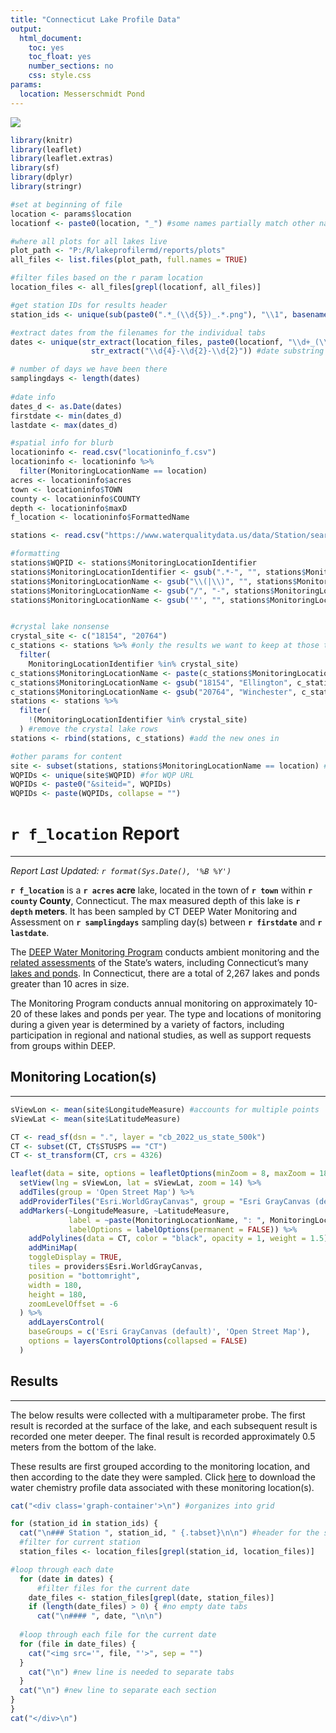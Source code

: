 ```yaml
---
title: "Connecticut Lake Profile Data"
output:
  html_document:
    toc: yes
    toc_float: yes
    number_sections: no
    css: style.css
params:
  location: Messerschmidt Pond
---
```

<div class = "section">

[![](header_logo.png)](https://portal.ct.gov/deep/water/inland-water-monitoring/water-quality-monitoring-program)

```r

library(knitr)
library(leaflet)
library(leaflet.extras)
library(sf)
library(dplyr)
library(stringr)

#set at beginning of file
location <- params$location
locationf <- paste0(location, "_") #some names partially match other names

#where all plots for all lakes live
plot_path <- "P:/R/lakeprofilermd/reports/plots"
all_files <- list.files(plot_path, full.names = TRUE)

#filter files based on the r param location
location_files <- all_files[grepl(locationf, all_files)]

#get station IDs for results header
station_ids <- unique(sub(paste0(".*_(\\d{5})_.*.png"), "\\1", basename(location_files)))

#extract dates from the filenames for the individual tabs
dates <- unique(str_extract(location_files, paste0(locationf, "\\d+_(\\d{4}-\\d{2}-\\d{2})_")) %>%
                  str_extract("\\d{4}-\\d{2}-\\d{2}")) #date substring

# number of days we have been there
samplingdays <- length(dates)
                       
#date info
dates_d <- as.Date(dates)
firstdate <- min(dates_d)
lastdate <- max(dates_d)

#spatial info for blurb
locationinfo <- read.csv("locationinfo_f.csv")
locationinfo <- locationinfo %>%
  filter(MonitoringLocationName == location)
acres <- locationinfo$acres
town <- locationinfo$TOWN
county <- locationinfo$COUNTY
depth <- locationinfo$maxD
f_location <- locationinfo$FormattedName

stations <- read.csv("https://www.waterqualitydata.us/data/Station/search?organization=CT_DEP01_WQX&project=lakesABM&project=lakesNLA&mimeType=csv&zip=no&providers=NWIS&providers=STORET")

#formatting
stations$WQPID <- stations$MonitoringLocationIdentifier
stations$MonitoringLocationIdentifier <- gsub(".*-", "", stations$MonitoringLocationIdentifier)
stations$MonitoringLocationName <- gsub("\\(|\\)", "", stations$MonitoringLocationName) 
stations$MonitoringLocationName <- gsub("/", "-", stations$MonitoringLocationName) 
stations$MonitoringLocationName <- gsub('"', "", stations$MonitoringLocationName) 


#crystal lake nonsense
crystal_site <- c("18154", "20764")
c_stations <- stations %>% #only the results we want to keep at those times and locations
  filter(
    MonitoringLocationIdentifier %in% crystal_site)
c_stations$MonitoringLocationName <- paste(c_stations$MonitoringLocationName, c_stations$MonitoringLocationIdentifier, sep = " " )
c_stations$MonitoringLocationName <- gsub("18154", "Ellington", c_stations$MonitoringLocationName)
c_stations$MonitoringLocationName <- gsub("20764", "Winchester", c_stations$MonitoringLocationName)
stations <- stations %>% 
  filter(
    !(MonitoringLocationIdentifier %in% crystal_site)
  ) #remove the crystal lake rows
stations <- rbind(stations, c_stations) #add the new ones in

#other params for content
site <- subset(stations, stations$MonitoringLocationName == location) #for map
WQPIDs <- unique(site$WQPID) #for WQP URL
WQPIDs <- paste0("&siteid=", WQPIDs)
WQPIDs <- paste(WQPIDs, collapse = "")

```

# `r f_location` Report
<hr>

<i>Report Last Updated: `r format(Sys.Date(), '%B %Y')`</i>

<b>`r f_location`</b> is a <b>`r acres` acre</b> lake, located in the town of <b>`r town`</b> within <b>`r county` County</b>, Connecticut. The max measured depth of this lake is <b>`r depth` meters</b>. It has been sampled by CT DEEP Water Monitoring and Assessment on <b>`r samplingdays`</b> sampling day(s) between <b>`r firstdate`</b> and <b>`r lastdate`</b>.

The <a href ="https://portal.ct.gov/deep/water/inland-water-monitoring/water-quality-monitoring-program">DEEP Water Monitoring Program</a> conducts ambient monitoring and the <a href = "https://portal.ct.gov/deep/water/water-quality/water-quality-305b-report-to-congress">related assessments</a> of the State’s waters, including Connecticut's many <a href = "https://portal.ct.gov/deep/water/inland-water-monitoring/lake-water-quality-monitoring">lakes and ponds</a>.  In Connecticut, there are a total of 2,267 lakes and ponds greater than 10 acres in size. 

The Monitoring Program conducts annual monitoring on approximately 10-20 of these lakes and ponds per year.  The type and locations of monitoring during a given year is determined by a variety of factors, including participation in regional and national studies, as well as support requests from groups within DEEP.

## Monitoring Location(s)
<hr>
```r

sViewLon <- mean(site$LongitudeMeasure) #accounts for multiple points
sViewLat <- mean(site$LatitudeMeasure)

CT <- read_sf(dsn = ".", layer = "cb_2022_us_state_500k")
CT <- subset(CT, CT$STUSPS == "CT")
CT <- st_transform(CT, crs = 4326)

leaflet(data = site, options = leafletOptions(minZoom = 8, maxZoom = 18)) %>%
  setView(lng = sViewLon, lat = sViewLat, zoom = 14) %>%
  addTiles(group = 'Open Street Map') %>%
  addProviderTiles("Esri.WorldGrayCanvas", group = "Esri GrayCanvas (default)") %>%
  addMarkers(~LongitudeMeasure, ~LatitudeMeasure, 
             label = ~paste(MonitoringLocationName, ": ", MonitoringLocationIdentifier, sep = ""),
             labelOptions = labelOptions(permanent = FALSE)) %>%
    addPolylines(data = CT, color = "black", opacity = 1, weight = 1.5) %>%
    addMiniMap(
    toggleDisplay = TRUE,  
    tiles = providers$Esri.WorldGrayCanvas,
    position = "bottomright",  
    width = 180,  
    height = 180,  
    zoomLevelOffset = -6  
  ) %>%
    addLayersControl(
    baseGroups = c('Esri GrayCanvas (default)', 'Open Street Map'),
    options = layersControlOptions(collapsed = FALSE)
  )


```

## Results
<hr>
The below results were collected with a multiparameter probe. The first result is recorded at the surface of the lake, and each subsequent result is recorded one meter deeper. The final result is recorded approximately 0.5 meters from the bottom of the lake.

These results are first grouped according to the monitoring location, and then according to the date they were sampled. Click <a href = "https://www.waterqualitydata.us/data/Result/search?organization=CT_DEP01_WQX&project=lakesABM&project=lakesNLA`r WQPIDs`&mimeType=csv&zip=no&dataProfile=resultPhysChem&providers=NWIS&providers=STORET">here</a> to download the water chemistry profile data associated with these monitoring location(s).


```r

cat("<div class='graph-container'>\n") #organizes into grid

for (station_id in station_ids) {
  cat("\n### Station ", station_id, " {.tabset}\n\n") #header for the station
  #filter for current station
  station_files <- location_files[grepl(station_id, location_files)]

#loop through each date
  for (date in dates) {
      #filter files for the current date
    date_files <- station_files[grepl(date, station_files)]
    if (length(date_files) > 0) { #no empty date tabs
      cat("\n#### ", date, "\n\n") 
  
  #loop through each file for the current date
  for (file in date_files) {
    cat("<img src='", file, "'>", sep = "")
  }
    cat("\n") #new line is needed to separate tabs
  }  
  cat("\n") #new line to separate each section
}
}
cat("</div>\n")
```
</div>
